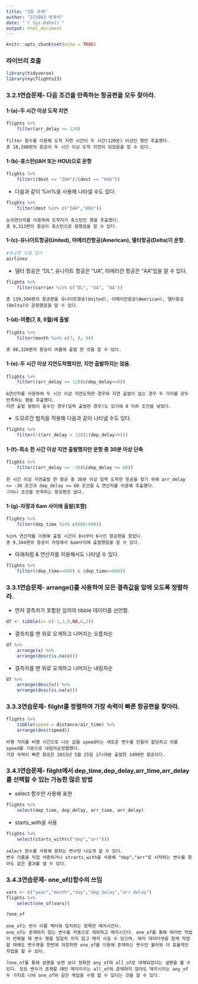 ```yaml
---
title: "3장 과제"
author: "215083 박재석"
date: "`r Sys.Date()`"
output: html_document
---
```


```r
knitr::opts_chunk$set(echo = TRUE)
```

### 라이브리 호출
```r
library(tidyverse)
library(nycflights13)
```
  
  
### 3.2.1연습문제- 다음 조건을 만족하는 항공편을 모두 찾아라.
  
  
#### 1-(a)-두 시간 이상 도착 지연
```r
flights %>%
    filter(arr_delay >= 120)
```
```
filter 함수를 이용해 도착 지연 시간이 두 시간(120분) 이상인 행만 추출했다. 
총 10,200편의 항공이 두 시간 이상 도착 지연이 되었음을 알 수 있다. 
```
  
  
#### 1-(b)-휴스턴(IAH 또는 HOU)으로 운항 
```r
flights %>% 
    filter((dest == "IAH")|(dest == "HOU"))
```
+ 다음과 같이 %in%을 사용해 나타낼 수도 있다. 
```r

flights %>% 
    filter(dest %in% c("IAH","HOU"))
```

```
논리연산자를 이용하여 도착지가 휴스턴인 행을 추출했다.
총 9,313편의 항공이 휴스턴으로 향했음을 알 수 있다. 
```
  
  
#### 1-(c)-유나이트항공(United), 아메리칸항공(American), 델타항공(Delta)이 운항.
```r
#항공편 이름 찾기
airlines 
```
+ 델타 항공은 "DL", 유나이트 항공은 "UA", 아메리칸 항공은 "AA"임을 알 수 있다. 
```r
flights %>% 
    filter(carrier %in% c("DL", "UA", "AA"))
```

```
총 139,504편의 항공편을 유나이트항공(United), 아메리칸항공(American), 델타항공(Delta)이 운항했음을 알 수 있다.
```
  
  
#### 1-(d)-여름(7, 8, 9월)에 출발
```r
flights %>% 
    filter(month %in% c(7, 8, 9))
```
```
총 86,326편의 항공이 여름에 출발 한 것을 알 수 있다. 
```
  
  
#### 1-(e)-두 시간 이상 지연도착했지만, 지연 츨발하지는 않음.
```r
flights %>% 
    filter((arr_delay >= 120)&(dep_delay<=0))
```
```
&연산자를 사용하여 두 시간 이상 지연도착한 경우와 지연 출발이 없는 경우 두 가지를 모두 만족하는 행을 추출했다.  
지연 출발 컬럼이 음수인 경우(일찍 출발한 경우)도 있기에 0 이하 조건을 넣었다. 
```
+ 드모르간 법칙을 적용해 다음과 같이 나타낼 수도 있다. 
```r
flights %>% 
    filter(!((arr_delay < 120)|(dep_delay>0)))
```
  
  
#### 1-(f)-최소 한 시간 이상 지연 출발했지만 운항 중 30분 이상 단축
```r
flights %>% 
    filter((arr_delay <= -30)&(dep_delay >= 60))
```
```
한 시간 이상 지연출발 한 항공 중 30분 이상 일찍 도착한 항공을 찾기 위해 arr_delay <= -30 조건과 dep_delay >= 60 조건을 & 연산자를 이용해 추출했다. 
그러나 조건을 만족하는 항공편은 없다. 
```
    
#### 1-(g)-자정과 6am 사이에 출발(포함)
```r
flights %>% 
    filter(dep_time %in% c(000:600))
```
```
%in% 연산자를 이용해 출발 시간이 0시부터 6시인 항공편을 찾았다. 
총 9,344편의 항공이 자정에서 6am사이에 출발했음을 알 수 있다. 
```
+ 아래처럼 & 연산자를 이용해서도 나타낼 수 있다. 
```r
flights %>% 
    filter((dep_time>=000) & (dep_time<=600))
```

### 3.3.1연습문제- arrange()를 사용하여 모든 결측값을 앞에 오도록 정렬하라.  

+ 먼저 결측치가 포함된 임의의 tibble 데이터를 선언함. 
```r
df <- tibble(x= c(-1,3,9,NA,6,2))
```
+ 결측치를 맨 위로 오게하고 나머지는 오름차순
```r
df %>% 
    arrange(x) %>% 
    arrange(desc(is.na(x)))

```
+ 결측치를 맨 위로 오게하고 나머지는 내림차순
```r
df %>% 
    arrange(desc(x)) %>% 
    arrange(desc(is.na(x)))

```
### 3.3.3연습문제- filght를 정렬하여 가장 속력이 빠른 항공편을 찾아라.

```r
flights %>% 
    tibble(speed = distance/air_time) %>% 
    arrange(desc(speed))
```
```
비행 거리를 비행 시간으로 나눈 값을 speed라는 새로운 변수를 만들어 할당하고 이를 speed를 기준으로 내림차순정렬했다. 
가장 속력이 빠른 항공은 2013년 5월 25일 17시9분 출발한 1499번 항공이다. 
```
### 3.4.1연습문제- filght에서 dep_time,dep_delay,arr_time,arr_delay를 선택할 수 있는 가능한 많은 방법
 
+ select 함수만 사용해 표현
```r
flights %>% 
    select(dep_time, dep_delay, arr_time, arr_delay)
```
+ starts_with을 사용
```r
flights %>% 
    select(starts_with(c("dep","arr")))
```
```
select 함수를 사용해 원하는 변수만 나오게 할 수 있다.
변수 이름을 직접 사용하거나 strarts_with을 사용해 "dep","arr"로 시작하는 변수를 찾아도 같은 결과를 낼 수 있다. 
```
### 3.4.3연습문제- one_of()함수의 쓰임 
```r
vars <- c("year","month","day","dep_delay","arr_delay")
flights %>% 
    select(one_of(vars))
```
```r
?one_of
```
```
one_of는 변수 이름 벡터와 일치하는 항목만 매치시킨다.
one_of는 존재하지 않는 변수를 자동으로 제외하고 매치시킨다. one_of를 통해 여러번 작업이 반복될 때 변수 명을 일일히 치지 않고 매치 시킬 수 있으며, 여러 데이터셋을 함께 작업할 때에도 변수명을 한번에 저장하면 one_of를 이용해 존재하는 변수만 불러와 더 효율적인 작업을 할 수 있다. 

?one_of를 통해 설명을 보면 보다 정확한 any_of와 all_of로 대체되었다는 설명을 볼 수 있다. 모든 변수가 존재할 때만 매치치키는 all_of와 존재하지 많아도 매치시키는 any_of 두 가지로 나눠 one_of와 같은 작업을 수행 할 수 있다는 것을 알 수 있다.  
```